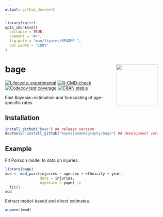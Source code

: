 ```yaml
---
output: github_document
---
```


<!-- README.md is generated from README.Rmd. Please edit that file -->

```r
library(knitr)
opts_chunk$set(
  collapse = TRUE,
  comment = "#>",
  fig.path = "man/figures/README-",
  out.width = "100%"
)
```

# bage <a href="https://github.com/bayesiandemography/bage"><img src="data-raw/sticker/sticker.png" align="right" height="138" /></a>

<!-- badges: start -->
[![Lifecycle: experimental](https://img.shields.io/badge/lifecycle-experimental-orange.svg)](https://lifecycle.r-lib.org/articles/stages.html#experimental)
[![R-CMD-check](https://github.com/bayesiandemography/bage/actions/workflows/R-CMD-check.yaml/badge.svg)](https://github.com/bayesiandemography/bage/actions/workflows/R-CMD-check.yaml)
[![Codecov test coverage](https://codecov.io/gh/bayesiandemography/bage/branch/main/graph/badge.svg)](https://app.codecov.io/gh/bayesiandemography/bage?branch=main)
[![CRAN status](https://www.r-pkg.org/badges/version/bage)](https://CRAN.R-project.org/package=bage)
<!-- badges: end -->

Fast Bayesian estimation and forecasting of age-specific rates.

## Installation

``` r
install_github("bage") ## release version
devtools::install_github("bayesiandemography/bage") ## development version
```

## Example

Fit Poisson model to data on injuries.

```r
library(bage)
mod <- mod_pois(injuries ~ age:sex + ethnicity + year,
                data = injuries,
		        exposure = popn) |>
  fit()
mod
```

Extract model-based and direct estimates.

```r
augment(mod)
```


